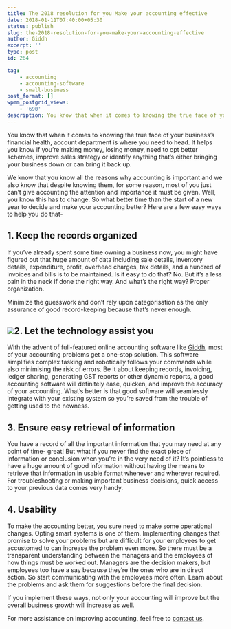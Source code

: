 ```yaml
---
title: The 2018 resolution for you Make your accounting effective
date: 2018-01-11T07:40:00+05:30
status: publish
slug: the-2018-resolution-for-you-make-your-accounting-effective
author: Giddh
excerpt: ''
type: post
id: 264

tag:
    - accounting
    - accounting-software
    - small-business
post_format: []
wpmm_postgrid_views:
    - '690'
description: You know that when it comes to knowing the true face of your business’s financial health, account department is where you need to head.
---
```

You know that when it comes to knowing the true face of your business’s financial health, account department is where you need to head. It helps you know if you’re making money, losing money, need to opt better schemes, improve sales strategy or identify anything that’s either bringing your business down or can bring it back up.

We know that you know all the reasons why accounting is important and we also know that despite knowing them, for some reason, most of you just can’t give accounting the attention and importance it must be given. Well, you know this has to change. So what better time than the start of a new year to decide and make your accounting better? Here are a few easy ways to help you do that-

**1. Keep the records organized**
---------------------------------

If you’ve already spent some time owning a business now, you might have figured out that huge amount of data including sale details, inventory details, expenditure, profit, overhead charges, tax details, and a hundred of invoices and bills is to be maintained. Is it easy to do that? No. But it’s a less pain in the neck if done the right way. And what’s the right way? Proper organization.

Minimize the guesswork and don’t rely upon categorisation as the only assurance of good record-keeping because that’s never enough.

<img class="wp-block-image size-large" src = "https://miro.medium.com/max/2112/1*3MMGeNHd7bejavnkCjgiIA.jpeg"/>**2. Let the technology assist you**
------------------------------------

With the advent of full-featured online accounting software like [Giddh](https://giddh.com), most of your accounting problems get a one-stop solution. This software simplifies complex tasking and robotically follows your commands while also minimising the risk of errors. Be it about keeping records, invoicing, ledger sharing, generating GST reports or other dynamic reports, a good accounting software will definitely ease, quicken, and improve the accuracy of your accounting. What’s better is that good software will seamlessly integrate with your existing system so you’re saved from the trouble of getting used to the newness.

**3. Ensure easy retrieval of information**
-------------------------------------------

You have a record of all the important information that you may need at any point of time- great! But what if you never find the exact piece of information or conclusion when you’re in the very need of it? It’s pointless to have a huge amount of good information without having the means to retrieve that information in usable format whenever and wherever required. For troubleshooting or making important business decisions, quick access to your previous data comes very handy.

**4. Usability**
----------------

To make the accounting better, you sure need to make some operational changes. Opting smart systems is one of them. Implementing changes that promise to solve your problems but are difficult for your employees to get accustomed to can increase the problem even more. So there must be a transparent understanding between the managers and the employees of how things must be worked out. Managers are the decision makers, but employees too have a say because they’re the ones who are in direct action. So start communicating with the employees more often. Learn about the problems and ask them for suggestions before the final decision.

If you implement these ways, not only your accounting will improve but the overall business growth will increase as well.

For more assistance on improving accounting, feel free to [contact us](https://giddh.com).